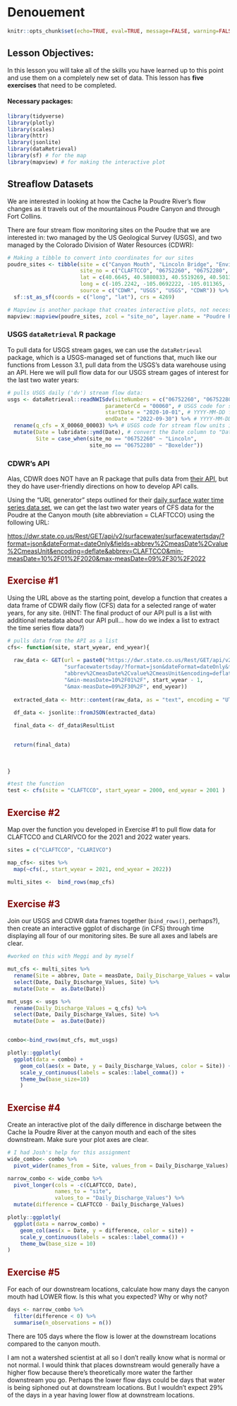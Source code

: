 # Denouement

```r
knitr::opts_chunk$set(echo=TRUE, eval=TRUE, message=FALSE, warning=FALSE, rows.print=5, fig.width=9)
```

## Lesson Objectives:

In this lesson you will take all of the skills you have learned up to this point and use them on a completely new set of data. This lesson has **five exercises** that need to be completed.

#### Necessary packages:

```r
library(tidyverse)
library(plotly)
library(scales)
library(httr)
library(jsonlite)
library(dataRetrieval)
library(sf) # for the map
library(mapview) # for making the interactive plot
```

## Streaflow Datasets

We are interested in looking at how the Cache la Poudre River's flow changes as it travels out of the mountainous Poudre Canyon and through Fort Collins.

There are four stream flow monitoring sites on the Poudre that we are interested in: two managed by the US Geological Survey (USGS), and two managed by the Colorado Division of Water Resources (CDWR):

```r
# Making a tibble to convert into coordinates for our sites
poudre_sites <- tibble(site = c("Canyon Mouth", "Lincoln Bridge", "Environmental Learning Center", "Below Fossil Creek Reservoir"),
                       site_no = c("CLAFTCCO", "06752260", "06752280", "CLARIVCO"),
                       lat = c(40.6645, 40.5880833, 40.5519269, 40.5013),
                       long = c(-105.2242, -105.0692222, -105.011365, -104.967),
                       source = c("CDWR", "USGS", "USGS", "CDWR")) %>%
  sf::st_as_sf(coords = c("long", "lat"), crs = 4269)

# Mapview is another package that creates interactive plots, not necessary for you to know yet!
mapview::mapview(poudre_sites, zcol = "site_no", layer.name = "Poudre River Monitoring")
```

### USGS `dataRetrieval` R package

To pull data for USGS stream gages, we can use the `dataRetrieval` package, which is a USGS-managed set of functions that, much like our functions from Lesson 3.1, pull data from the USGS's data warehouse using an API. Here we will pull flow data for our USGS stream gages of interest for the last two water years:

```r
# pulls USGS daily ('dv') stream flow data:
usgs <- dataRetrieval::readNWISdv(siteNumbers = c("06752260", "06752280"), # USGS site code for the Poudre River at the Lincoln Bridge and the ELC
                               parameterCd = "00060", # USGS code for stream flow
                               startDate = "2020-10-01", # YYYY-MM-DD formatting
                               endDate = "2022-09-30") %>% # YYYY-MM-DD formatting
  rename(q_cfs = X_00060_00003) %>% # USGS code for stream flow units in cubic feet per second (CFS)
  mutate(Date = lubridate::ymd(Date), # convert the Date column to "Date" formatting using the `lubridate` package
         Site = case_when(site_no == "06752260" ~ "Lincoln", 
                          site_no == "06752280" ~ "Boxelder"))
```

### CDWR's API

Alas, CDWR does NOT have an R package that pulls data from [their API](https://dwr.state.co.us/Rest/GET/Help#Datasets&#SurfaceWaterController&#gettingstarted&#jsonxml), but they do have user-friendly directions on how to develop API calls.

Using the "URL generator" steps outlined for their [daily surface water time series data set](https://dwr.state.co.us/Rest/GET/Help/SurfaceWaterTSDayGenerator), we can get the last two water years of CFS data for the Poudre at the Canyon mouth (site abbreviation = CLAFTCCO) using the following URL:

<https://dwr.state.co.us/Rest/GET/api/v2/surfacewater/surfacewatertsday/?format=json&dateFormat=dateOnly&fields=abbrev%2CmeasDate%2Cvalue%2CmeasUnit&encoding=deflate&abbrev=CLAFTCCO&min-measDate=10%2F01%2F2020&max-measDate=09%2F30%2F2022>

## Exercise #1 {style="color: maroon"}

Using the URL above as the starting point, develop a function that creates a data frame of CDWR daily flow (CFS) data for a selected range of water years, for any site. (HINT: The final product of our API pull is a list with additional metadata about our API pull... how do we index a list to extract the time series flow data?)

```r
# pulls data from the API as a list
cfs<- function(site, start_wyear, end_wyear){
  
  raw_data <- GET(url = paste0("https://dwr.state.co.us/Rest/GET/api/v2/surfacewater/",
                  "surfacewatertsday/?format=json&dateFormat=dateOnly&fields=",
                  "abbrev%2CmeasDate%2Cvalue%2CmeasUnit&encoding=deflate&abbrev=", site,
                  "&min-measDate=10%2F01%2F", start_wyear - 1, 
                  "&max-measDate=09%2F30%2F", end_wyear))
  
  extracted_data <- httr::content(raw_data, as = "text", encoding = "UTF-8") 

  df_data <- jsonlite::fromJSON(extracted_data)
  
  final_data <- df_data$ResultList
  

  return(final_data)
  
  
  
}

#test the function
test <- cfs(site = "CLAFTCCO", start_wyear = 2000, end_wyear = 2001 )


```

## Exercise #2 {style="color: maroon"}

Map over the function you developed in Exercise #1 to pull flow data for CLAFTCCO and CLARIVCO for the 2021 and 2022 water years.

```r
sites = c("CLAFTCCO", "CLARIVCO")

map_cfs<- sites %>%
  map(~cfs(., start_wyear = 2021, end_wyear = 2022))

multi_sites <-  bind_rows(map_cfs)
```

## Exercise #3 {style="color: maroon"}

Join our USGS and CDWR data frames together (`bind_rows()`, perhaps?), then create an interactive ggplot of discharge (in CFS) through time displaying all four of our monitoring sites. Be sure all axes and labels are clear.

```r
#worked on this with Meggi and by myself

mut_cfs <- multi_sites %>% 
  rename(Site = abbrev, Date = measDate, Daily_Discharge_Values = value) %>%
  select(Date, Daily_Discharge_Values, Site) %>%
  mutate(Date =  as.Date(Date))

mut_usgs <- usgs %>%
  rename(Daily_Discharge_Values = q_cfs) %>%
  select(Date, Daily_Discharge_Values, Site) %>%
  mutate(Date =  as.Date(Date))


combo<-bind_rows(mut_cfs, mut_usgs)

plotly::ggplotly(
  ggplot(data = combo) + 
    geom_col(aes(x = Date, y = Daily_Discharge_Values, color = Site)) +
    scale_y_continuous(labels = scales::label_comma()) +
    theme_bw(base_size=10)
    )

```

## Exercise #4 {style="color: maroon"}

Create an interactive plot of the daily difference in discharge between the Cache la Poudre River at the canyon mouth and each of the sites downstream. Make sure your plot axes are clear.

```r
# I had Josh's help for this assignment
wide_combo<- combo %>%
  pivot_wider(names_from = Site, values_from = Daily_Discharge_Values) 

narrow_combo <- wide_combo %>%
  pivot_longer(cols = -c(CLAFTCCO, Date),
               names_to = "site", 
               values_to = "Daily_Discharge_Values") %>%
  mutate(difference = CLAFTCCO - Daily_Discharge_Values)

plotly::ggplotly(
  ggplot(data = narrow_combo) +
    geom_col(aes(x = Date, y = difference, color = site)) +
    scale_y_continuous(labels = scales::label_comma()) +
    theme_bw(base_size = 10)
)

```

## Exercise #5 {style="color: maroon"}

For each of our downstream locations, calculate how many days the canyon mouth had LOWER flow. Is this what you expected? Why or why not?

```r

days <- narrow_combo %>%
  filter(difference < 0) %>%
  summarise(n_observations = n())
```
There are 105 days where the flow is lower at the downstream locations compared to the canyon mouth.

I am not a watershed scientist at all so I don't really know what is normal or not normal. I would think that places downstream would generally have a higher flow because there's theoretically more water the farther downstream you go. Perhaps the lower flow days could be days that water is being siphoned out at downstream locations. But I wouldn't expect 29% of the days in a year having lower flow at downstream locations.
